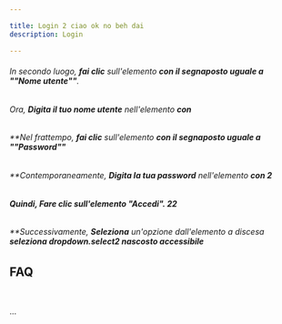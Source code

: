 ```yaml
---

title: Login 2 ciao ok no beh dai
description: Login

---
```

###### In secondo luogo\, **fai clic** sull\'elemento **con il segnaposto uguale a \"\"Nome utente\"\"**\.

###### Ora\, **Digita il tuo nome utente** nell\'elemento **con**

###### \*\*Nel frattempo\, **fai clic** sull\'elemento **con il segnaposto uguale a \"\"Password\"\"**

###### \*\*Contemporaneamente\, **Digita la tua password** nell\'elemento **con 2**

###### **Quindi\, Fare clic sull\'elemento \"Accedi\"\. 22**

###### \*\*Successivamente\, **Seleziona** un\'opzione dall\'elemento a discesa **seleziona dropdown\.select2 nascosto accessibile**

## **FAQ**

&nbsp;

\.\.\.

&nbsp;